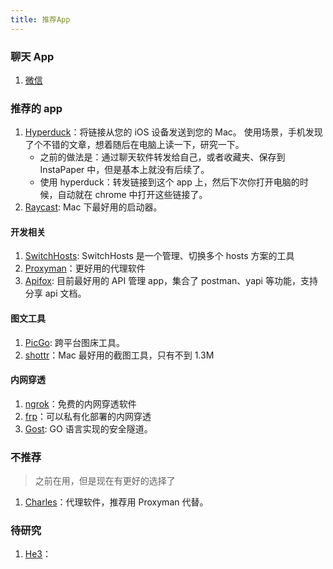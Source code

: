 ```yaml
---
title: 推荐App
---
```


### 聊天 App

1. [微信](./apps/wechat.mdx)

### 推荐的 app

1. [Hyperduck](https://sindresorhus.com/hyperduck)：将链接从您的 iOS 设备发送到您的 Mac。
   使用场景，手机发现了个不错的文章，想着随后在电脑上读一下，研究一下。
   - 之前的做法是：通过聊天软件转发给自己，或者收藏夹、保存到 InstaPaper 中，但是基本上就没有后续了。
   - 使用 hyperduck：转发链接到这个 app 上，然后下次你打开电脑的时候，自动就在 chrome 中打开这些链接了。
2. [Raycast](./apps/raycast.mdx): Mac 下最好用的启动器。

#### 开发相关

1. [SwitchHosts](https://switchhosts.vercel.app/zh): SwitchHosts 是一个管理、切换多个 hosts 方案的工具
2. [Proxyman](https://proxyman.io/)：更好用的代理软件
3. [Apifox](https://apifox.com/): 目前最好用的 API 管理 app，集合了 postman、yapi 等功能，支持分享 api 文档。 <Badge rate={45} />

#### 图文工具

1. [PicGo](https://picgo.github.io/PicGo-Doc/): 跨平台图床工具。
2. [shottr](https://shottr.cc/)：Mac 最好用的截图工具，只有不到 1.3M

#### 内网穿透

1. [ngrok](https://ngrok.com/)：免费的内网穿透软件
2. [frp](https://github.com/fatedier/frp)：可以私有化部署的内网穿透
3. [Gost](https://github.com/ginuerzh/gost): GO 语言实现的安全隧道。

### 不推荐

> 之前在用，但是现在有更好的选择了

1. [Charles](https://www.charlesproxy.com/)：代理软件，推荐用 Proxyman 代替。

### 待研究

1. [He3](https://he3.app/)：
